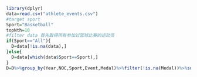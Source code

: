 ```R
library(dplyr)
data=read.csv("athlete_events.csv")
#target sport
Sport="Basketball"
topNth=10
#filter data 首先取得所有参加过篮球比赛的运动员
if(Sport=="All"){
  D=data[!is.na(data),]
}else{
  D=data[which(data$Sport==Sport),]
}
D=D%>%group_by(Year,NOC,Sport,Event,Medal)%>%filter(!is.na(Medal))%>%summarise(n=1)%>%group_by(NOC)%>%summarise(Gold=sum(Medal=="Gold"),Silver=sum(Medal=="Silver"),Bronze=sum(Medal=="Bronze"),Weight=sum(Medal=="Bronze")+1.5*sum(Medal=="Silver")+2*sum(Medal=="Gold"))%>%arrange(desc(Weight))%>%head(topNth)
```